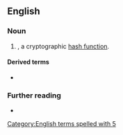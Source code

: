 ==English==

===Noun===
{{en-noun}}

# {{lb|en|cryptography}} {{initialism of|[[message|Message]] [[digest|Digest]] 5|lang=en|nodot=1}}, a cryptographic [[hash function]].

====Derived terms====
* {{l|en|MD5-summed}}

===Further reading===
* {{pedialite}}

[[Category:English terms spelled with 5]]
